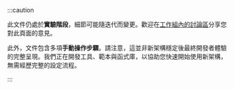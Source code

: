 :::caution

此文件仍處於**實驗階段**，細節可能隨迭代而變更。歡迎在[工作組內的討論區](https://github.com/reactwg/react-native-new-architecture/discussions/8)分享您對此頁面的意見。

此外，文件包含多項**手動操作步驟**。請注意，這並非新架構穩定後最終開發者體驗的完整呈現。我們正在開發工具、範本與函式庫，以協助您快速開始使用新架構，無需經歷完整的設定流程。

:::